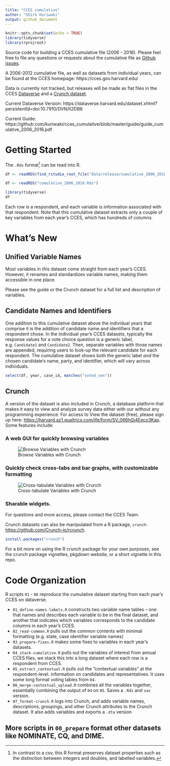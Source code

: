 ```yaml
---
title: "CCES cumulative"
author: "Shiro Kuriwaki"
output: github_document
---
```


```r
knitr::opts_chunk$set(echo = TRUE)
library(tidyverse)
library(rprojroot)
```

Source code for building a CCES cumulative file (2006 - 2016). Please feel free to file any questions or requests about the cumulative file as [Github issues](https://github.com/kuriwaki/cces_cumulative/issues). 


A 2006-2012 cumulative file, as well as datasets from individual years, can be found at the CCES homepage: https://cces.gov.harvard.edu/


Data is currently not tracked, but releases will be made as flat files in the CCES [Dataverse](https://dataverse.harvard.edu/dataverse/cces) and a [Crunch dataset](crunch.io). 

Current Dataverse Version: 
https://dataverse.harvard.edu/dataset.xhtml?persistentId=doi:10.7910/DVN/II2DB6

Current Guide: 
https://github.com/kuriwaki/cces_cumulative/blob/master/guide/guide_cumulative_2006_2016.pdf

# Getting Started 

The `.Rds` format^[In contrast to a csv, this R format preserves dataset properties such as the distinction between integers and doubles, and labelled variables.] can be read into R.

```r
df <- readRDS(find_rstudio_root_file("data/release/cumulative_2006_2016.Rds"))
```

```r
df <- readRDS("cumulative_2006_2016.Rds")
```
```r
library(tidyverse)
df
```

Each row is a respondent, and each variable is information associated with that respondent. Note that this cumulative dataset extracts only a couple of key variables from each year's CCES, which has hundreds of columns. 



# What's New

## Unified Variable Names

Most variables in this dataset come straight from each year's CCES. However, it renames and standardizes variable names, making them accessible in one place. 

Please see the guide or the Crunch dataset for a full list and description of variables. 



## Candidate Names and Identifiers
One addition to this cumulative dataset above the individual years that comprise it is the addition of candidate name and identifiers that a respondent chose. In the individual year's CCES datasets, typically the response values for a vote choice question is a generic label, e.g. `Candidate1` and `Candidate2`. Then, separate variables with those names are appended, requiring users to look-up the relevant candidate for each respondent. The cumulative dataset shows both the generic label _and_ the chosen candidate's name, party, and identifier, which will vary across individuals. 

```r
select(df, year, case_id, matches("voted_sen"))
```



## Crunch

A version of the dataset is also included in Crunch, a database platform that makes it easy to view and analyze survey data either with our without any programming experience.  For access to View the dataset (free), please sign up here: <https://harvard.az1.qualtrics.com/jfe/form/SV_066hQi4Eeco3Kap>. Some features include:


### A web GUI for quickly browsing variables

![Browse Variables with Crunch](guide/01_crunch_browse.gif)

### Quickly check cross-tabs and bar graphs, with customizable formatting

![Cross-tabulate Variables with Crunch](guide/02_crunch_tab.gif)

### Sharable widgets.  


For questions and more access, please contact the CCES Team.


Crunch datasets can also be manipulated from a R package, `crunch`: <https://github.com/Crunch-io/rcrunch>. 

```r
install.packages("crunch")
```


For a bit more on using the R crunch package for your own purposes, see the crunch package vignettes, pkgdown website, or a short vignette in this repo. 


# Code Organization

R scripts `01` - `06` reproduce the cumulative dataset starting from each year's CCES on dataverse. 

- `01_define-names-labels.R` constructs two variable name tables -- one that names and describes each variable to be in the final dataset, and another that indicates which variables corresponds to the candidate columns in each year's CCES.
- `02_read-common.R` pulls out the common contents with minimal formatting (e.g. state, case identifier variable names)
- `03_prepare-fixes.R` makes some fixes to variables in each year's datasets.
- `04_stack-cumulative.R` pulls out the variables of interest from annual CCES files, we stack this into a long dataset where each row is a respondent from CCES.
- `05_extract_contextual.R` pulls out the "contextual variables" at the respondent-level. information on candidates and representatives. It uses some long format voting tables from `04`.
- `06_merge-contextual_upload.R` combines all the variables together, essentially combining the output of `04` on `05`. Saves a `.Rds` and `sav` version. 
- `07_format-crunch.R` logs into Crunch, and adds variable names, descriptions, groupings, and other Crunch attributes to the Crunch dataset. It also adds variables and exports a `.dta` version


More scripts in `00_prepare` format other datasets like NOMINATE, CQ, and DIME. 
--------
